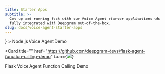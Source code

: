 ```yaml
---
title: Starter Apps
subtitle: >-
  Get up and running fast with our Voice Agent starter applications which come
  fully integrated with Deepgram out-of-the-box.
slug: docs/voice-agent-starter-apps
---
```



<CardGroup cols={2}>
<Card 
  title="" 
  href="https://github.com/deepgram-devs/deepgram-voice-agent-demo"
  icon={<img src="https://fern-image-hosting.s3.us-east-1.amazonaws.com/deepgram/js-green.svg" class="large"/>}
>
  Node.js Voice Agent Demo
</Card>

<Card 
  title="" 
  href="https://github.com/deepgram-devs/flask-agent-function-calling-demo"
  icon={<img src="https://fern-image-hosting.s3.us-east-1.amazonaws.com/deepgram/flask.svg" class="invert-white large"/>}
>
  Flask Voice Agent Function Calling Demo
</Card>
</CardGroup>
